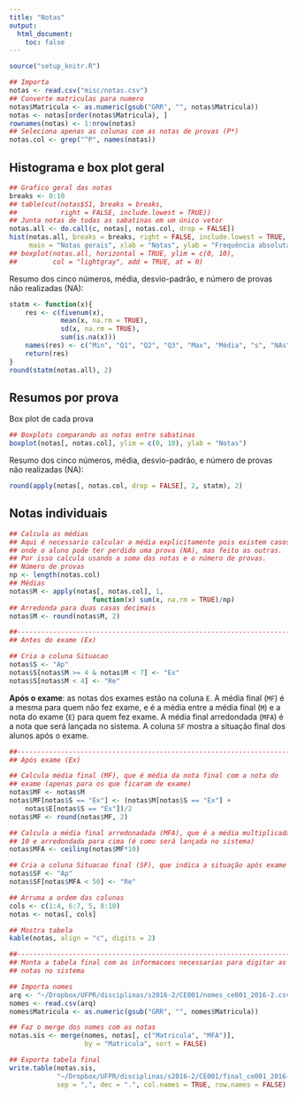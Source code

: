 ```yaml
---
title: "Notas"
output:
  html_document:
    toc: false
---
```


```r
source("setup_knitr.R")
```

```r
## Importa
notas <- read.csv("misc/notas.csv")
## Converte matriculas para numero
notas$Matricula <- as.numeric(gsub("GRR", "", notas$Matricula))
notas <- notas[order(notas$Matricula), ]
rownames(notas) <- 1:nrow(notas)
## Seleciona apenas as colunas com as notas de provas (P*)
notas.col <- grep("^P", names(notas))
```

## Histograma e box plot geral

```r
## Grafico geral das notas
breaks <- 0:10
## table(cut(notas$S1, breaks = breaks,
##           right = FALSE, include.lowest = TRUE))
## Junta notas de todas as sabatinas em um único vetor
notas.all <- do.call(c, notas[, notas.col, drop = FALSE])
hist(notas.all, breaks = breaks, right = FALSE, include.lowest = TRUE,
     main = "Notas gerais", xlab = "Notas", ylab = "Frequência absoluta")
## boxplot(notas.all, horizontal = TRUE, ylim = c(0, 10),
##         col = "lightgray", add = TRUE, at = 0)
```

Resumo dos cinco números, média, desvio-padrão, e número de provas não
realizadas (NA):

```r
statm <- function(x){
    res <- c(fivenum(x),
             mean(x, na.rm = TRUE),
             sd(x, na.rm = TRUE),
             sum(is.na(x)))
    names(res) <- c("Min", "Q1", "Q2", "Q3", "Max", "Média", "s", "NAs")
    return(res)
}
round(statm(notas.all), 2)
```

## Resumos por prova

Box plot de cada prova

```r
## Boxplots comparando as notas entre sabatinas
boxplot(notas[, notas.col], ylim = c(0, 10), ylab = "Notas")
```

Resumo dos cinco números, média, desvio-padrão, e número de provas não
realizadas (NA):

```r
round(apply(notas[, notas.col, drop = FALSE], 2, statm), 2)
```

## Notas individuais

<!-- **Aqui estão apenas as notas individuais de cada sabatina. Veja na seção -->
<!-- abaixo as médias finais calculadas!** -->

```r
## Calcula as médias
## Aqui é necessario calcular a média explicitamente pois existem casos
## onde o aluno pode ter perdido uma prova (NA), mas feito as outras.
## Por isso calcula usando a soma das notas e o número de provas.
## Número de provas
np <- length(notas.col)
## Médias
notas$M <- apply(notas[, notas.col], 1,
                     function(x) sum(x, na.rm = TRUE)/np)
## Arredonda para duas casas decimais
notas$M <- round(notas$M, 2)
```

```r
##----------------------------------------------------------------------
## Antes do exame (Ex)

## Cria a coluna Situacao
notas$S <- "Ap"
notas$S[notas$M >= 4 & notas$M < 7] <- "Ex"
notas$S[notas$M < 4] <- "Re"
```

**Após o exame**: as notas dos exames estão na coluna `E`. A média final
(`MF`) é a mesma para quem não fez exame, e é a média entre a média
final (`M`) e a nota do exame (`E`) para quem fez exame. A média final
arredondada (`MFA`) é a nota que será lançada no sistema. A coluna `SF`
mostra a situação final dos alunos após o exame.

```r
##----------------------------------------------------------------------
## Após exame (Ex)

## Calcula média final (MF), que é média da nota final com a nota do
## exame (apenas para os que ficaram de exame)
notas$MF <- notas$M
notas$MF[notas$S == "Ex"] <- (notas$M[notas$S == "Ex"] +
    notas$E[notas$S == "Ex"])/2
notas$MF <- round(notas$MF, 2)

## Calcula a média final arredonadada (MFA), que é a média multiplicada por
## 10 e arredondada para cima (é como será lançada no sistema)
notas$MFA <- ceiling(notas$MF*10)

## Cria a coluna Situacao final (SF), que indica a situação após exame
notas$SF <- "Ap"
notas$SF[notas$MFA < 50] <- "Re"

## Arruma a ordem das colunas
cols <- c(1:4, 6:7, 5, 8:10)
notas <- notas[, cols]

## Mostra tabela
kable(notas, align = "c", digits = 2)
```


```r
##----------------------------------------------------------------------
## Monta a tabela final com as informacoes necessarias para digitar as
## notas no sistema

## Importa nomes
arq <- "~/Dropbox/UFPR/disciplinas/s2016-2/CE001/nomes_ce001_2016-2.csv"
nomes <- read.csv(arq)
nomes$Matricula <- as.numeric(gsub("GRR", "", nomes$Matricula))

## Faz o merge dos nomes com as notas
notas.sis <- merge(nomes, notas[, c("Matricula", "MFA")],
                   by = "Matricula", sort = FALSE)

## Exporta tabela final
write.table(notas.sis,
            "~/Dropbox/UFPR/disciplinas/s2016-2/CE001/final_ce001_2016-2.csv",
            sep = ",", dec = ".", col.names = TRUE, row.names = FALSE)
```
